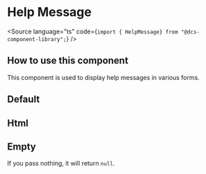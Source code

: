 
<Meta
  of={HelpMessageStories}
/>

# Help Message

<Source
  language="ts"
  code={`import { HelpMessage} from "@dcs-component-library";`}
/>


## How to use this component

This component is used to display help messages in various forms.

## Default

<Canvas of={HelpMessageStories.Default} />

## Html

<Canvas of={HelpMessageStories.Html} />

## Empty

If you pass nothing, it will return `null`.

<Canvas of={HelpMessageStories.Empty} />
